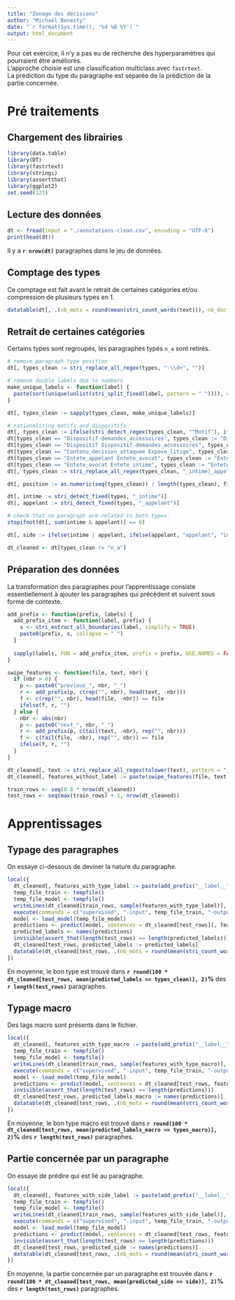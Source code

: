 ```yaml
---
title: "Zonage des décisions"
author: "Michaël Benesty"
date: "`r format(Sys.time(), '%d %B %Y')`"
output: html_document
---
```


Pour cet exercice, il n'y a pas eu de recherche des hyperparamètres qui pourraient être améliorés.  
L'approche choisie est une classification multiclass avec `fastrtext`.  
La prédiction du type du paragraphe est séparée de la prédiction de la partie concernée.

# Pré traitements

## Chargement des librairies

```R
library(data.table)
library(DT)
library(fastrtext)
library(stringi)
library(assertthat)
library(ggplot2)
set.seed(123)
``` 

## Lecture des données

```R
dt <- fread(input = "./annotations-clean.csv", encoding = "UTF-8")
print(head(dt))

```

Il y a **`r nrow(dt)`** paragraphes dans le jeu de données.

## Comptage des types

Ce comptage est fait avant le retrait de certaines catégories et/ou compression de plusieurs types en 1.

```R
datatable(dt[, .(nb_mots = round(mean(stri_count_words(text))), nb_doc = .N), types][, `%` := round(100 * nb_doc / sum(nb_doc), 2)])
```

## Retrait de certaines catégories

Certains types sont regroupés, les paragraphes typés `n_a` sont retirés.

```R
# remove paragraph type position
dt[, types_clean := stri_replace_all_regex(types, "-\\d+", "")]

# remove double labels due to numbers
make_unique_labels <- function(label) {
  paste(sort(unique(unlist(stri_split_fixed(label, pattern = " ")))), collapse = " ")
}

dt[, types_clean := sapply(types_clean, make_unique_labels)]

# rationalizing motifs and dispositifs
dt[, types_clean := ifelse(stri_detect_regex(types_clean, "^Motif"), ifelse(stri_detect_fixed(types_clean, "Motif_texte"), "Motif_texte", "Motif"), types_clean)]
dt[types_clean == "Dispositif-demandes_accessoires", types_clean := "Dispositif_demandes_accessoires"]
dt[types_clean == "Dispositif Dispositif-demandes_accessoires", types_clean := "Dispositif_demandes_accessoires"]
dt[types_clean == "Contenu_decision_attaquee Expose_litige", types_clean := "Contenu_decision_attaquee_Expose_litige"]
dt[types_clean == "Entete_appelant Entete_avocat", types_clean := "Entete_appelant_avec_avocat"]
dt[types_clean == "Entete_avocat Entete_intime", types_clean := "Entete_intime_avec_avocat"]
dt[, types_clean := stri_replace_all_regex(types_clean, "_intime|_appelant", "")]

dt[, position := as.numeric(seq(types_clean)) / length(types_clean), file]

dt[, intime := stri_detect_fixed(types, "_intime")]
dt[, appelant := stri_detect_fixed(types, "_appelant")]

# check that no paragraph are related to both types.
stopifnot(dt[, sum(intime & appelant)] == 0)

dt[, side := ifelse(intime | appelant, ifelse(appelant, "appelant", "intime"), "aucun")]

dt_cleaned <- dt[types_clean != "n_a"]
```

## Préparation des données

La transformation des paragraphes pour l'apprentissage consiste essentiellement à ajouter les paragraphes qui précèdent et suivent sous forme de contexte.

```R
add_prefix <- function(prefix, labels) {
  add_prefix_item <- function(label, prefix) {
    s <- stri_extract_all_boundaries(label, simplify = TRUE)
    paste0(prefix, s, collapse = " ")
  }
  
  sapply(labels, FUN = add_prefix_item, prefix = prefix, USE.NAMES = FALSE)
}

swipe_features <- function(file, text, nbr) {
  if (nbr > 0) {
    p <- paste0("previous_", nbr, "_")
    r <- add_prefix(p, c(rep("", nbr), head(text, -nbr)))
    f <- c(rep("", nbr), head(file, -nbr)) == file
    ifelse(f, r, "")
  } else {
    nbr <- abs(nbr)
    p <- paste0("next_", nbr, "_")
    r <- add_prefix(p, c(tail(text, -nbr), rep("", nbr)))
    f <- c(tail(file, -nbr), rep("", nbr)) == file
    ifelse(f, r, "")
  }
}

dt_cleaned[, text := stri_replace_all_regex(tolower(text), pattern = "[:punct:]", replacement = " ")]
dt_cleaned[, features_without_label := paste(swipe_features(file, text, 3), swipe_features(file, text, 2), swipe_features(file, text, 1), text, swipe_features(file, text, -1), swipe_features(file, text, -2), swipe_features(file, text, -3))]

train_rows <- seq(0.8 * nrow(dt_cleaned))
test_rows <- seq(max(train_rows) + 1, nrow(dt_cleaned))

```

# Apprentissages

## Typage des paragraphes

On essaye ci-dessous de deviner la nature du paragraphe.

```R

local({
  dt_cleaned[, features_with_type_label := paste(add_prefix("__label__", types_clean), features_without_label)]
  temp_file_train <- tempfile()
  temp_file_model <- tempfile()
  writeLines(dt_cleaned[train_rows, sample(features_with_type_label)], con = temp_file_train)
  execute(commands = c("supervised", "-input", temp_file_train, "-output", temp_file_model, "-dim", 10, "-lr", 1, "-epoch", 20, "-wordNgrams", 2, "-verbose", 0))
  model <- load_model(temp_file_model)
  predictions <- predict(model, sentences = dt_cleaned[test_rows][, features_with_type_label], simplify = TRUE)
  predicted_labels <- names(predictions)
  invisible(assert_that(length(test_rows) == length(predicted_labels)))
  dt_cleaned[test_rows, predicted_labels := predicted_labels]
  datatable(dt_cleaned[test_rows, .(nb_mots = round(mean(stri_count_words(text))), nb_doc = .N, accuracy = round(100 * mean(predicted_labels == types_clean), 2)), types_clean])
})
```

En moyenne, le bon type est trouvé dans **`r round(100 * dt_cleaned[test_rows, mean(predicted_labels == types_clean)], 2)`%** des **`r length(test_rows)`** paragraphes.

## Typage macro

Des tags macro sont présents dans le fichier.

```R

local({
  dt_cleaned[, features_with_type_macro := paste(add_prefix("__label__", types_macro), features_without_label)]
  temp_file_train <- tempfile()
  temp_file_model <- tempfile()
  writeLines(dt_cleaned[train_rows, sample(features_with_type_macro)], con = temp_file_train)
  execute(commands = c("supervised", "-input", temp_file_train, "-output", temp_file_model, "-dim", 10, "-lr", 1, "-epoch", 20, "-wordNgrams", 2, "-verbose", 0))
  model <- load_model(temp_file_model)
  predictions <- predict(model, sentences = dt_cleaned[test_rows, features_with_type_macro], simplify = TRUE)
  invisible(assert_that(length(test_rows) == length(predictions)))
  dt_cleaned[test_rows, predicted_labels_macro := names(predictions)]
  datatable(dt_cleaned[test_rows, .(nb_mots = round(mean(stri_count_words(text))), nb_doc = .N, accuracy = round(100 * mean(types_macro == predicted_labels_macro), 2)), types_macro])
})

```

En moyenne, le bon type macro est trouvé dans **`r round(100 * dt_cleaned[test_rows, mean(predicted_labels_macro == types_macro)], 2)`%** des **`r length(test_rows)`** paragraphes.

## Partie concernée par un paragraphe

On essaye de prédire qui est lié au paragraphe.

```R
local({
  dt_cleaned[, features_with_side_label := paste(add_prefix("__label__", side), features_without_label)]
  temp_file_train <- tempfile()
  temp_file_model <- tempfile()
  writeLines(dt_cleaned[train_rows, sample(features_with_side_label)], con = temp_file_train)
  execute(commands = c("supervised", "-input", temp_file_train, "-output", temp_file_model, "-dim", 10, "-lr", 1, "-epoch", 20, "-wordNgrams", 2, "-verbose", 0))
  model <- load_model(temp_file_model)
  predictions <- predict(model, sentences = dt_cleaned[test_rows, features_with_side_label], simplify = TRUE)
  invisible(assert_that(length(test_rows) == length(predictions)))
  dt_cleaned[test_rows, predicted_side := names(predictions)]
  datatable(dt_cleaned[test_rows, .(nb_mots = round(mean(stri_count_words(text))), nb_doc = .N, accuracy = round(100 * mean(predicted_side == side), 2)), side])
})
```

En moyenne, la partie concernée par un paragraphe est trouvée dans **`r round(100 * dt_cleaned[test_rows, mean(predicted_side == side)], 2)`%** des **`r length(test_rows)`** paragraphes.
